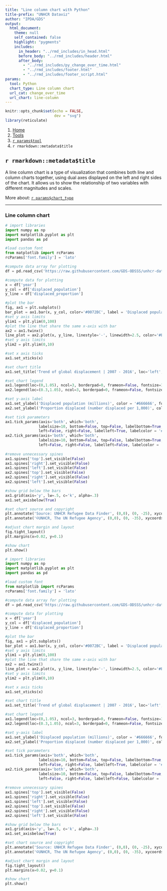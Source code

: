 ```yaml
---
title: "Line column chart with Python"
title-prefix: "UNHCR Dataviz"
author: "IPDA/GDS"
output:
  html_document:
    theme: null
    self_contained: false
    highlight: "pygments"
    includes:
      in_header: "../rmd_includes/in_head.html"
      before_body: "../rmd_includes/header.html"
      after_body:
        - "../rmd_includes/py_change_over_time.html"
        - "../rmd_includes/footer.html"
        - "../rmd_includes/footer_script.html"
params:
  tool: Python
  chart_type: Line column chart
  url_cat: change_over_time
  url_chart: line-column
---
```


```r
knitr::opts_chunk$set(echo = FALSE,
                      dev = "svg")
library(reticulate)
```

<main id="tools" class="container py-5">

<!-- Breadcrumb is filled automatically with the text from Title and Tool parameter in YAML --> 
<nav aria-label="breadcrumb">
    <ol class="breadcrumb">
        <li class="breadcrumb-item"><a href="../../">Home</a></li>
        <li class="breadcrumb-item"><a href="../">Tools</a></li>
        <li class="breadcrumb-item"><a href="../`r tolower(params$tool)`/">`r params$tool`</a></li>
        <li class="breadcrumb-item active" aria-current="page">`r rmarkdown::metadata$title`</li>
    </ol>
</nav>

<!-- Intro header --> 
<div class="my-5 text-center">

## `r rmarkdown::metadata$title`

<div class="row justify-content-center">
<div class="col-lg-8">

<!-- Only text to change below, the rest comes from the YAML --> 
A line column chart is a type of visualization that combines both line and column charts together, using dual axes displayed on the left and right sides of the chart. It allows us to show the relationship of two variables with different magnitudes and scales.

More about: <a href="../../chart_gallery/`r params$url_cat`.html#`r params$url_chart`">`r params$chart_type`</a>

</div>
</div>
</div>


----

<!-- Beginning of section, should be preceded by hr (----) --> 
<section class="my-5">

### Line column chart

<div class="row">

<!-- First column for large screen --> 
<div class="col-lg-6">

```python
# import libraries
import numpy as np
import matplotlib.pyplot as plt
import pandas as pd

#load custom font
from matplotlib import rcParams
rcParams['font.family'] = 'lato'

#compute data array for plotting
df = pd.read_csv('https://raw.githubusercontent.com/GDS-ODSSS/unhcr-dataviz-platform/master/data/change_over_time/line_column.csv')

#compute data for plotting
x = df['year']
y_col = df['displaced_population']
y_line = df['displaced_proportion']

#plot the bar
fig, ax1 = plt.subplots()
bar_plot = ax1.bar(x, y_col, color='#0072BC', label = 'Displaced population')
#set y axis limits
ylim1 = plt.ylim(0,100)
#plot the line that share the same x-axis with bar
ax2 = ax1.twinx()
line_plot = ax2.plot(x, y_line, linestyle='-', linewidth=2.5, color='#EF4A60', label = 'Porportion displaced')
#set y axis limits
ylim2 = plt.ylim(0,10)

#set x axis ticks
ax1.set_xticks(x)

#set chart title
ax1.set_title('Trend of global displacement | 2007 - 2016', loc='left', fontweight='bold', pad=40, fontsize=14, color='#000000')

#set chart legend
ax1.legend(loc=(0,1.05), ncol=3, borderpad=0, frameon=False, fontsize=10, labelcolor='#333333', columnspacing=1.5, handletextpad=0.4)
ax2.legend(loc=(0.3,1.05), ncol=3, borderpad=0, frameon=False, fontsize=10, labelcolor='#333333', columnspacing=1.5, handletextpad=0.4)

#set y-axis label
ax1.set_ylabel('Displaced population (millions)', color = '#666666', fontsize = 10)
ax2.set_ylabel('Proportion displaced (number displaced per 1,000)', color = '#666666', fontsize = 10)

#set tick parameters 
ax1.tick_params(axis='both', which='both', 
               labelsize=10, bottom=False, top=False, labelbottom=True, 
               left=False, right=False, labelleft=True, labelcolor = '#333333')
ax2.tick_params(axis='both', which='both', 
               labelsize=10, bottom=False, top=False, labelbottom=True, 
               left=False, right=False, labelleft=False, labelcolor = '#333333')
               
#remove unnecessary spines 
ax1.spines['top'].set_visible(False)
ax1.spines['right'].set_visible(False)
ax1.spines['left'].set_visible(False)
ax2.spines['top'].set_visible(False)
ax2.spines['right'].set_visible(False)
ax2.spines['left'].set_visible(False)

#show grid below the bars
ax1.grid(axis='y', lw=.5, c='k', alpha=.3)
ax1.set_axisbelow(True)

#set chart source and copyright
plt.annotate('Source: UNHCR Refugee Data Finder', (0,0), (0, -25), xycoords='axes fraction', textcoords='offset points', va='top', color = '#666666', fontsize=9)
plt.annotate('©UNHCR, The UN Refugee Agency', (0,0), (0, -35), xycoords='axes fraction', textcoords='offset points', va='top', color = '#666666', fontsize=9)

#adjust chart margin and layout
fig.tight_layout()
plt.margins(x=0.02, y=0.1)

#show chart
plt.show()
```

</div>
<!-- End First column --->

<!-- Second column for large screen --> 
<div class="col-lg-6">



```python
# import libraries
import numpy as np
import matplotlib.pyplot as plt
import pandas as pd

#load custom font
from matplotlib import rcParams
rcParams['font.family'] = 'lato'

#compute data array for plotting
df = pd.read_csv('https://raw.githubusercontent.com/GDS-ODSSS/unhcr-dataviz-platform/master/data/change_over_time/line_column.csv')

#compute data for plotting
x = df['year']
y_col = df['displaced_population']
y_line = df['displaced_proportion']

#plot the bar
fig, ax1 = plt.subplots()
bar_plot = ax1.bar(x, y_col, color='#0072BC', label = 'Displaced population')
#set y axis limits
ylim1 = plt.ylim(0,100)
#plot the line that share the same x-axis with bar
ax2 = ax1.twinx()
line_plot = ax2.plot(x, y_line, linestyle='-', linewidth=2.5, color='#EF4A60', label = 'Porportion displaced')
#set y axis limits
ylim2 = plt.ylim(0,10)

#set x axis ticks
ax1.set_xticks(x)

#set chart title
ax1.set_title('Trend of global displacement | 2007 - 2016', loc='left', fontweight='bold', pad=40, fontsize=14, color='#000000')

#set chart legend
ax1.legend(loc=(0,1.05), ncol=3, borderpad=0, frameon=False, fontsize=10, labelcolor='#333333', columnspacing=1.5, handletextpad=0.4)
ax2.legend(loc=(0.3,1.05), ncol=3, borderpad=0, frameon=False, fontsize=10, labelcolor='#333333', columnspacing=1.5, handletextpad=0.4)

#set y-axis label
ax1.set_ylabel('Displaced population (millions)', color = '#666666', fontsize = 10)
ax2.set_ylabel('Proportion displaced (number displaced per 1,000)', color = '#666666', fontsize = 10)

#set tick parameters 
ax1.tick_params(axis='both', which='both', 
               labelsize=10, bottom=False, top=False, labelbottom=True, 
               left=False, right=False, labelleft=True, labelcolor = '#333333')
ax2.tick_params(axis='both', which='both', 
               labelsize=10, bottom=False, top=False, labelbottom=True, 
               left=False, right=False, labelleft=False, labelcolor = '#333333')
               
#remove unnecessary spines 
ax1.spines['top'].set_visible(False)
ax1.spines['right'].set_visible(False)
ax1.spines['left'].set_visible(False)
ax2.spines['top'].set_visible(False)
ax2.spines['right'].set_visible(False)
ax2.spines['left'].set_visible(False)

#show grid below the bars
ax1.grid(axis='y', lw=.5, c='k', alpha=.3)
ax1.set_axisbelow(True)

#set chart source and copyright
plt.annotate('Source: UNHCR Refugee Data Finder', (0,0), (0, -25), xycoords='axes fraction', textcoords='offset points', va='top', color = '#666666', fontsize=9)
plt.annotate('©UNHCR, The UN Refugee Agency', (0,0), (0, -35), xycoords='axes fraction', textcoords='offset points', va='top', color = '#666666', fontsize=9)

#adjust chart margin and layout
fig.tight_layout()
plt.margins(x=0.02, y=0.1)

#show chart
plt.show()
```


</div>
<!-- End Second column --->

</div>
</section>
<!-- End of section --->


</main>
